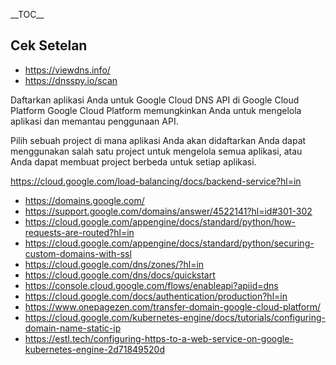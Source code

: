 __TOC__

==Cek Setelan==
* https://viewdns.info/
* https://dnsspy.io/scan

Daftarkan aplikasi Anda untuk Google Cloud DNS API di Google Cloud Platform
Google Cloud Platform memungkinkan Anda untuk mengelola aplikasi dan memantau penggunaan API.

Pilih sebuah project di mana aplikasi Anda akan didaftarkan
Anda dapat menggunakan salah satu project untuk mengelola semua aplikasi, atau Anda dapat membuat project berbeda untuk setiap aplikasi.

[[<img src="https://cloud.google.com/load-balancing/images/basic-http-load-balancer.svg?hl=in">|https://cloud.google.com/load-balancing/docs/backend-service?hl=in]]

* [[Domain Google|https://domains.google.com/]]
* [[Meneruskan domain Google Anda|https://support.google.com/domains/answer/4522141?hl=id#301-302]]
* [[GAE Standard - How Requests are Routed| https://cloud.google.com/appengine/docs/standard/python/how-requests-are-routed?hl=in]]
* [[GAE Standard - Securing Custom Domains with SSL|https://cloud.google.com/appengine/docs/standard/python/securing-custom-domains-with-ssl]]
* https://cloud.google.com/dns/zones/?hl=in
* https://cloud.google.com/dns/docs/quickstart
* https://console.cloud.google.com/flows/enableapi?apiid=dns
* https://cloud.google.com/docs/authentication/production?hl=in
* https://www.onepagezen.com/transfer-domain-google-cloud-platform/
* [[Configuring Domain Names with Static IP Addresses|https://cloud.google.com/kubernetes-engine/docs/tutorials/configuring-domain-name-static-ip]]
* [[Configuring HTTPS to a Web Service on Google Kubernetes Engine|https://estl.tech/configuring-https-to-a-web-service-on-google-kubernetes-engine-2d71849520d]]
